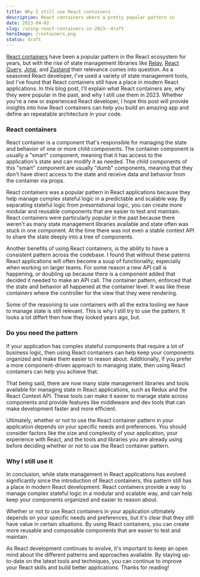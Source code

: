 ```yaml
---
title: Why I still use React containers
description: React containers where a pretty popular pattern in
date: 2023-04-02
slug: /using-react-containers-in-2023--draft
heroImage: /containers.png
status: draft
---
```


[React containers](https://medium.com/@dan_abramov/smart-and-dumb-components-7ca2f9a7c7d0) have been a popular pattern in the React ecosystem for years, but with the rise of state management libraries like [Relay](https://relay.dev/), [React Query](https://tanstack.com/query/v3/), [Jotai](https://jotai.org/), and [Zustand](https://docs.pmnd.rs/zustand/getting-started/introduction) their relevance comes into question. As a seasoned React developer, I've used a variety of state management tools, but I've found that React containers still have a place in modern React applications. In this blog post, I'll explain what React containers are, why they were popular in the past, and why I still use them in 2023. Whether you're a new or experienced React developer, I hope this post will provide insights into how React containers can help you build an amazing app and define an repeatable architecture in your code.

### React containers

React container is a component that's responsible for managing the state and behavior of one or more child components. The container component is usually a "smart" component, meaning that it has access to the application's state and can modify it as needed. The child components of this "smart" component are usually "dumb" components, meaning that they don't have direct access to the state and receive data and behavior from the container via props.

React containers was a popular pattern in React applications because they help manage complex stateful logic in a predictable and scalable way. By separating stateful logic from presentational logic, you can create more modular and reusable components that are easier to test and maintain. React containers were particularly popular in the past because there weren't as many state management libraries available and state often was stuck in one component. At the time there was not even a stable context API to share the state deeply into a tree of components.

Another benefits of using React containers, is the ability to have a consistent pattern across the codebase. I found that without these paterns React applications will often become a soup of functionality, especially when working on larger teams. For some reason a new API call is happening, or doubling up because there is a component added that decided it needed to make an API call. The container pattern, enforced that the state and behavior all happened at the container level. It was like these containers where the controller for the view that they were rendering.

Some of the reasoning to use containers with all the extra tooling we have to manage state is still relevant. This is why I still try to use the pattern. It looks a lot differt then how they looked years ago, but.

### Do you **need** the pattern

If your application has complex stateful components that require a lot of business logic, then using React containers can help keep your components organized and make them easier to reason about. Additionally, if you prefer a more component-driven approach to managing state, then using React containers can help you achieve that.

That being said, there are now many state management libraries and tools available for managing state in React applications, such as Redux and the React Context API. These tools can make it easier to manage state across components and provide features like middleware and dev tools that can make development faster and more efficient.

Ultimately, whether or not to use the React container pattern in your application depends on your specific needs and preferences. You should consider factors like the size and complexity of your application, your experience with React, and the tools and libraries you are already using before deciding whether or not to use the React container pattern.

### Why I still use it

In conclusion, while state management in React applications has evolved significantly since the introduction of React containers, this pattern still has a place in modern React development. React containers provide a way to manage complex stateful logic in a modular and scalable way, and can help keep your components organized and easier to reason about.

Whether or not to use React containers in your application ultimately depends on your specific needs and preferences, but it's clear that they still have value in certain situations. By using React containers, you can create more reusable and composable components that are easier to test and maintain.

As React development continues to evolve, it's important to keep an open mind about the different patterns and approaches available. By staying up-to-date on the latest tools and techniques, you can continue to improve your React skills and build better applications. Thanks for reading!
